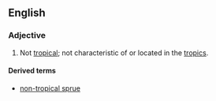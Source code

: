 ==English==

===Adjective===
{{en-adj}}

# Not [[tropical]]; not characteristic of or located in the [[tropics]].

====Derived terms====
* [[non-tropical sprue]]